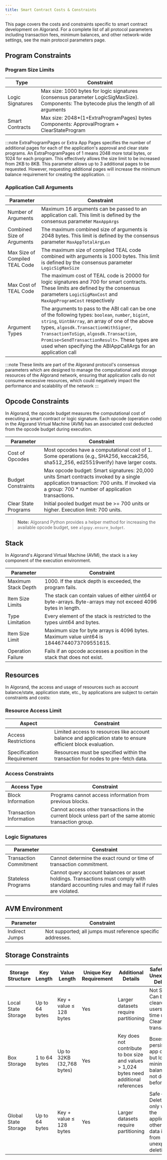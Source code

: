 ```yaml
---
title: Smart Contract Costs & Constraints
---
```



This page covers the costs and constraints specific to smart contract development on Algorand. For a complete list of all protocol parameters including transaction fees, minimum balances, and other network-wide settings, see the main protocol parameters page.

<LinkCard
  title='Protocol Parameters'
  description='Complete list of all Algorand protocol parameters including transaction fees, minimum balances, and network-wide constants'
  href='/concepts/protocol/protocol-parameters'
/>


## Program Constraints

### Program Size Limits

| Type             | Constraint                                                                                                                                 |
| ---------------- | ------------------------------------------------------------------------------------------------------------------------------------------ |
| Logic Signatures | Max size: 1000 bytes for logic signatures (consensus parameter LogicSigMaxSize). Components: The bytecode plus the length of all arguments |
| Smart Contracts  | Max size: 2048\*(1+ExtraProgramPages) bytes Components: ApprovalProgram + ClearStateProgram                                                |

:::note
ExtraProgramPages or Extra App Pages specifies the number of additional pages for each of the application's approval and clear state programs. An ExtraProgramPages of 1 means 2048 more total bytes, or 1024 for each program. This effectively allows the size limit to be increased from 2KB to 8KB. This parameter allows up to 3 additional pages to be requested. However, requesting additional pages will increase the minimum balance requirement for creating the application.
:::

### Application Call Arguments

| Parameter                      | Constraint                                                                                                                                                                                                                                                                                                                                                         |
| ------------------------------ | ------------------------------------------------------------------------------------------------------------------------------------------------------------------------------------------------------------------------------------------------------------------------------------------------------------------------------------------------------------------ |
| Number of Arguments            | Maximum 16 arguments can be passed to an application call. This limit is defined by the consensus parameter `MaxAppArgs`                                                                                                                                                                                                                                           |
| Combined Size of Arguments     | The maximum combined size of arguments is 2048 bytes. This limit is defined by the consensus parameter `MaxAppTotalArgLen`                                                                                                                                                                                                                                         |
| Max Size of Compiled TEAL Code | The maximum size of compiled TEAL code combined with arguments is 1000 bytes. This limit is defined by the consensus parameter `LogicSigMaxSize`                                                                                                                                                                                                                   |
| Max Cost of TEAL Code          | The maximum cost of TEAL code is 20000 for logic signatures and 700 for smart contracts. These limits are defined by the consensus parameters `LogicSigMaxCost` and `MaxAppProgramCost` respectively                                                                                                                                                               |
| Argument Types                 | The arguments to pass to the ABI call can be one of the following types: `boolean`, `number`, `bigint`, `string`, `Uint8Array`, an array of one of the above types, `algosdk.TransactionWithSigner`, `TransactionToSign`, `algosdk.Transaction`, `Promise<SendTransactionResult>`. These types are used when specifying the ABIAppCallArgs for an application call |

:::note
These limits are part of the Algorand protocol's consensus parameters which are designed to manage the computational and storage resources of the Algorand network, ensuring that application calls do not consume excessive resources, which could negatively impact the performance and scalability of the network
:::

## Opcode Constraints

In Algorand, the opcode budget measures the computational cost of executing a smart contract or logic signature. Each opcode (operation code) in the Algorand Virtual Machine (AVM) has an associated cost deducted from the opcode budget during execution.

| Parameter            | Constraint                                                                                                                                                                                   |
| -------------------- | -------------------------------------------------------------------------------------------------------------------------------------------------------------------------------------------- |
| Cost of Opcodes      | Most opcodes have a computational cost of 1. Some operations (e.g., SHA256, keccak256, sha512_256, ed25519verify) have larger costs.                                                         |
| Budget Constraints   | Max opcode budget: Smart signatures: 20,000 units Smart contracts invoked by a single application transaction: 700 units. If invoked via a group: 700 \* number of application transactions. |
| Clear State Programs | Initial pooled budget must be >= 700 units or higher. Execution limit: 700 units.                                                                                                            |

> **Note:** Algorand Python provides a helper method for increasing the available opcode budget, see `algopy.ensure_budget`.

## Stack

In Algorand's Algorand Virtual Machine (AVM), the stack is a key component of the execution environment.

| Parameter           | Constraint                                                                                                     |
| ------------------- | -------------------------------------------------------------------------------------------------------------- |
| Maximum Stack Depth | 1000. If the stack depth is exceeded, the program fails.                                                       |
| Item Size Limits    | The stack can contain values of either uint64 or byte-arrays. Byte-arrays may not exceed 4096 bytes in length. |
| Type Limitation     | Every element of the stack is restricted to the types uint64 and bytes.                                        |
| Item Size Limit     | Maximum size for byte arrays is 4096 bytes. Maximum value uint64 is 18446744073709551615.                      |
| Operation Failure   | Fails if an opcode accesses a position in the stack that does not exist.                                       |

## Resources

In Algorand, the access and usage of resources such as account balance/state, application state, etc., by applications are subject to certain constraints and costs:

### Resource Access Limit

| Aspect                    | Constraint                                                                                                   |
| ------------------------- | ------------------------------------------------------------------------------------------------------------ |
| Access Restrictions       | Limited access to resources like account balance and application state to ensure efficient block evaluation. |
| Specification Requirement | Resources must be specified within the transaction for nodes to pre-fetch data.                              |

### Access Constraints

| Access Type             | Constraint                                                                                              |
| ----------------------- | ------------------------------------------------------------------------------------------------------- |
| Block Information       | Programs cannot access information from previous blocks.                                                |
| Transaction Information | Cannot access other transactions in the current block unless part of the same atomic transaction group. |

### Logic Signatures

| Parameter              | Constraint                                                                                                                                   |
| ---------------------- | -------------------------------------------------------------------------------------------------------------------------------------------- |
| Transaction Commitment | Cannot determine the exact round or time of transaction commitment.                                                                          |
| Stateless Programs     | Cannot query account balances or asset holdings. Transactions must comply with standard accounting rules and may fail if rules are violated. |

## AVM Environment

| Parameter      | Constraint                                                  |
| -------------- | ----------------------------------------------------------- |
| Indirect Jumps | Not supported; all jumps must reference specific addresses. |

## Storage Constraints

| Storage Structure    | Key Length     | Value Length              | Unique Key Requirement | Additional Details                                                                      | Safety from Unexpected Deletion                                                            |
| -------------------- | -------------- | ------------------------- | ---------------------- | --------------------------------------------------------------------------------------- | ------------------------------------------------------------------------------------------ |
| Local State Storage  | Up to 64 bytes | Key + value ≤ 128 bytes   | Yes                    | Larger datasets require partitioning                                                    | Not Safe — Can be cleared by users at any time using ClearState transactions               |
| Box Storage          | 1 to 64 bytes  | Up to 32KB (32,768 bytes) | Yes                    | Key does not contribute to box size and values > 1,024 bytes need additional references | Boxes persist after app deletion but lock the minimum balance if not deleted beforehand    |
| Global State Storage | Up to 64 bytes | Key + value ≤ 128 bytes   | Yes                    | Larger datasets require partitioning                                                    | Safe — Deleted only with the application; otherwise, data is safe from unexpected deletion |
